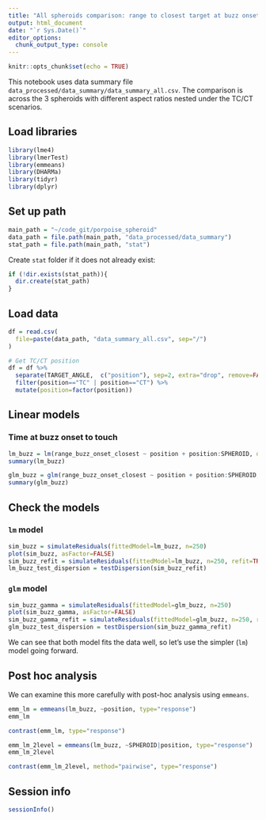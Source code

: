 ```yaml
---
title: "All spheroids comparison: range to closest target at buzz onset"
output: html_document
date: "`r Sys.Date()`"
editor_options:
  chunk_output_type: console
---
```


```r
knitr::opts_chunk$set(echo = TRUE)
```

This notebook uses data summary file `data_processed/data_summary/data_summary_all.csv`. The comparison is across the 3 spheroids with different aspect ratios nested under the TC/CT scenarios.



## Load libraries
```r
library(lme4)
library(lmerTest)
library(emmeans)
library(DHARMa)
library(tidyr)
library(dplyr)
```


## Set up path
```r
main_path = "~/code_git/porpoise_spheroid"
data_path = file.path(main_path, "data_processed/data_summary")
stat_path = file.path(main_path, "stat")
```

Create `stat` folder if it does not already exist:
```r
if (!dir.exists(stat_path)){
  dir.create(stat_path)
}
```


## Load data
```r
df = read.csv(
  file=paste(data_path, "data_summary_all.csv", sep="/")
)

# Get TC/CT position
df = df %>%
  separate(TARGET_ANGLE,  c("position"), sep=2, extra="drop", remove=FALSE) %>%
  filter(position=="TC" | position=="CT") %>%
  mutate(position=factor(position))
```


## Linear models

### Time at buzz onset to touch
```r
lm_buzz = lm(range_buzz_onset_closest ~ position + position:SPHEROID, data=df)
summary(lm_buzz)

glm_buzz = glm(range_buzz_onset_closest ~ position + position:SPHEROID, data=df, family=Gamma(link="log"))
summary(glm_buzz)
```



## Check the models

### `lm` model
```r
sim_buzz = simulateResiduals(fittedModel=lm_buzz, n=250)
plot(sim_buzz, asFactor=FALSE)
sim_buzz_refit = simulateResiduals(fittedModel=lm_buzz, n=250, refit=TRUE)
lm_buzz_test_dispersion = testDispersion(sim_buzz_refit)
```


### `glm` model
```r
sim_buzz_gamma = simulateResiduals(fittedModel=glm_buzz, n=250)
plot(sim_buzz_gamma, asFactor=FALSE)
sim_buzz_gamma_refit = simulateResiduals(fittedModel=glm_buzz, n=250, refit=TRUE)
glm_buzz_test_dispersion = testDispersion(sim_buzz_gamma_refit)
```

We can see that both model fits the data well, so let’s use the simpler (`lm`) model going forward.



## Post hoc analysis

We can examine this more carefully with post-hoc analysis using `emmeans`.

```r
emm_lm = emmeans(lm_buzz, ~position, type="response")
emm_lm

contrast(emm_lm, type="response")

emm_lm_2level = emmeans(lm_buzz, ~SPHEROID|position, type="response")
emm_lm_2level

contrast(emm_lm_2level, method="pairwise", type="response")
```




## Session info
```r
sessionInfo()
```
